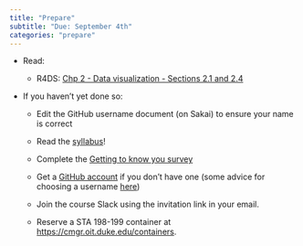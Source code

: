 ```yaml
---
title: "Prepare"
subtitle: "Due: September 4th"
categories: "prepare"
---
```


-   Read:
    -   R4DS: [Chp 2 - Data visualization - Sections 2.1 and 2.4](https://r4ds.hadley.nz/data-visualize.html)
    
-   If you haven't yet done so:
    
    -   Edit the GitHub username document (on Sakai) to ensure your name is correct
    
    -   Read the [syllabus](/course-syllabus.html)!

    -   Complete the [Getting to know you survey](https://sakai.duke.edu/samigo-app/servlet/Login?id=6fa7ebf3-01af-42a6-91ba-3e813d3901221661888762619)

    -   Get a [GitHub account](https://github.com) if you don't have one (some advice for choosing a username [here](https://happygitwithr.com/github-acct.html#username-advice "Happy Git with R"))

    -   Join the course Slack using the invitation link in your email.

    -   Reserve a STA 198-199 container at <https://cmgr.oit.duke.edu/containers>.